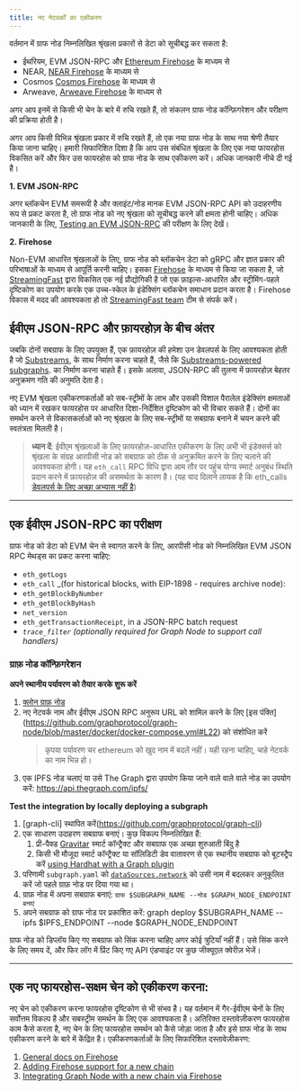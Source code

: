 ```yaml
---
title: नए नेटवर्कों का एकीकरण
---
```


वर्तमान में ग्राफ नोड निम्नलिखित श्रृंखला प्रकारों से डेटा को सूचीबद्ध कर सकता है:

-   ईथरियम, EVM JSON-RPC और [Ethereum Firehose](https://github.com/streamingfast/firehose-ethereum) के माध्यम से
-   NEAR, [NEAR Firehose](https://github.com/streamingfast/near-firehose-indexer) के माध्यम से
-   Cosmos [Cosmos Firehose](https://github.com/graphprotocol/firehose-cosmos) के माध्यम से
-   Arweave, [Arweave Firehose](https://github.com/graphprotocol/firehose-arweave) के माध्यम से

अगर आप इनमें से किसी भी चेन के बारे में रुचि रखते हैं, तो संकलन ग्राफ नोड कॉन्फ़िगरेशन और परीक्षण की प्रक्रिया होती है।

अगर आप किसी विभिन्न श्रृंखला प्रकार में रुचि रखते हैं, तो एक नया ग्राफ नोड के साथ नया श्रेणी तैयार किया जाना चाहिए। हमारी सिफारिशित दिशा है कि आप उस संबंधित श्रृंखला के लिए एक नया फायरहोस विकसित करें और फिर उस फायरहोस को ग्राफ नोड के साथ एकीकरण करें। अधिक जानकारी नीचे दी गई है।

**1. EVM JSON-RPC**

अगर ब्लॉकचेन EVM समरूपी है और क्लाइंट/नोड मानक EVM JSON-RPC API को उदाहरणीय रूप से प्रकट करता है, तो ग्राफ नोड को नए श्रृंखला को सूचीबद्ध करने की क्षमता होनी चाहिए। अधिक जानकारी के लिए, [Testing an EVM JSON-RPC](new-chain-integration#testing-an-evm-json-rpc) की परीक्षण के लिए देखें।

**2. Firehose**

Non-EVM आधारित श्रृंखलाओं के लिए, ग्राफ नोड को ब्लॉकचेन डेटा को gRPC और ज्ञात प्रकार की परिभाषाओं के माध्यम से आपूर्ति करनी चाहिए। इसका [Firehose](firehose/README/) के माध्यम से किया जा सकता है, जो [StreamingFast](https://www.streamingfast.io/) द्वारा विकसित एक नई प्रौद्योगिकी है जो एक फ़ाइल्स-आधारित और स्ट्रीमिंग-पहले दृष्टिकोण का उपयोग करके एक उच्च-स्केल के इंडेक्सिंग ब्लॉकचेन समाधान प्रदान करता है। Firehose विकास में मदद की आवश्यकता हो तो [StreamingFast team](mailto:integrations@streamingfast.io) टीम से संपर्क करें।

## ईवीएम JSON-RPC और फ़ायरहोज़ के बीच अंतर

जबकि दोनों सबग्राफ के लिए उपयुक्त हैं, एक फ़ायरहोज़ की हमेशा उन डेवलपर्स के लिए आवश्यकता होती है जो [Substreams](substreams/), के साथ निर्माण करना चाहते हैं, जैसे कि [Substreams-powered subgraphs](cookbook/substreams-powered-subgraphs/). का निर्माण करना चाहते हैं। इसके अलावा, JSON-RPC की तुलना में फ़ायरहोज़ बेहतर अनुक्रमण गति की अनुमति देता है।

नए EVM श्रृंखला एकीकरणकर्ताओं को सब-स्ट्रीमों के लाभ और उसकी विशाल पैरालेल इंडेक्सिंग क्षमताओं को ध्यान में रखकर फायरहोस पर आधारित दिशा-निर्देशित दृष्टिकोण को भी विचार सकते हैं। दोनों का समर्थन करने से विकासकर्ताओं को नए श्रृंखला के लिए सब-स्ट्रीमों या सबग्राफ बनाने में चयन करने की स्वतंत्रता मिलती है।

> **ध्यान दें**: ईवीएम श्रृंखलाओं के लिए फ़ायरहोज़-आधारित एकीकरण के लिए अभी भी इंडेक्सर्स को श्रृंखला के संग्रह आरपीसी नोड को सबग्राफ को ठीक से अनुक्रमित करने के लिए चलाने की आवश्यकता होगी। यह `eth_call` RPC विधि द्वारा आम तौर पर पहुंच योग्य स्मार्ट अनुबंध स्थिति प्रदान करने में फ़ायरहोज़ की असमर्थता के कारण है। (यह याद दिलाने लायक है कि eth_calls [डेवलपर्स के लिए अच्छा अभ्यास नहीं है](https://thegraph.com/blog/improve-subgraph-performance-reduce-eth-calls/))

* * *

## एक ईवीएम JSON-RPC का परीक्षण

ग्राफ नोड को डेटा को EVM चेन से स्वागत करने के लिए, आरपीसी नोड को निम्नलिखित EVM JSON RPC मेथड्स का प्रकट करना चाहिए:

-   `eth_getLogs`
-   `eth_call` \_(for historical blocks, with EIP-1898 - requires archive node):
-   `eth_getBlockByNumber`
-   `eth_getBlockByHash`
-   `net_version`
-   `eth_getTransactionReceipt`, in a JSON-RPC batch request
-   _`trace_filter`_ _(optionally required for Graph Node to support call handlers)_

### ग्राफ़ नोड कॉन्फ़िगरेशन

**अपने स्थानीय पर्यावरण को तैयार करके शुरू करें**

1.  [क्लोन ग्राफ़ नोड](https://github.com/graphprotocol/graph-node)
2.  नए नेटवर्क नाम और ईवीएम JSON RPC अनुरूप URL को शामिल करने के लिए [इस पंक्ति] \(https://github.com/graphprotocol/graph-node/blob/master/docker/docker-compose.yml#L22) को संशोधित करें
    > कृपया पर्यावरण चर ethereum को खुद नाम में बदलें नहीं। यही रहना चाहिए, चाहे नेटवर्क का नाम भिन्न हो।
3.  एक IPFS नोड चलाएं या उसे The Graph द्वारा उपयोग किया जाने वाले वाले वाले नोड का उपयोग करें: https://api.thegraph.com/ipfs/

**Test the integration by locally deploying a subgraph**

1.  [graph-cli] स्थापित करें(https://github.com/graphprotocol/graph-cli)
2.  एक साधारण उदाहरण सबग्राफ बनाएं। कुछ विकल्प निम्नलिखित हैं:
    1.  प्री-पैक्ड [Gravitar](https://github.com/graphprotocol/example-subgraph/tree/f89bdd4628efa4badae7367d4919b3f648083323) स्मार्ट कॉन्ट्रैक्ट और सबग्राफ एक अच्छा शुरुआती बिंदु है
    2.  किसी भी मौजूदा स्मार्ट कॉन्ट्रैक्ट या सॉलिडिटी डेव वातावरण से एक स्थानीय सबग्राफ को बूटस्ट्रैप करें [using Hardhat with a Graph plugin](https://github.com/graphprotocol/hardhat-graph)
3.  परिणामी `subgraph.yaml` को [`dataSources.network`](http://dataSources.network) को उसी नाम में बदलकर अनुकूलित करें जो पहले ग्राफ़ नोड पर दिया गया था।
4.  ग्राफ़ नोड में अपना सबग्राफ बनाएं: `ग्राफ $SUBGRAPH_NAME --नोड $GRAPH_NODE_ENDPOINT बनाएं`
5.  अपने सबग्राफ को ग्राफ नोड पर प्रकाशित करें: graph deploy $SUBGRAPH_NAME --ipfs $IPFS_ENDPOINT --node $GRAPH_NODE_ENDPOINT

ग्राफ नोड को डिप्लॉय किए गए सबग्राफ को सिंक करना चाहिए अगर कोई त्रुटियाँ नहीं हैं। उसे सिंक करने के लिए समय दें, और फिर लॉग में प्रिंट किए गए API एंडप्वाइंट पर कुछ जीक्यूएल क्वेरीज़ भेजें।

* * *

## एक नए फायरहोस-सक्षम चेन को एकीकरण करना:

नए चेन को एकीकरण करना फायरहोस दृष्टिकोण से भी संभव है। यह वर्तमान में गैर-ईवीएम चेनों के लिए सर्वोत्तम विकल्प है और सबस्ट्रीम समर्थन के लिए एक आवश्यकता है। अतिरिक्त दस्तावेज़ीकरण फायरहोस काम कैसे करता है, नए चेन के लिए फायरहोस समर्थन को कैसे जोड़ा जाता है और इसे ग्राफ नोड के साथ एकीकरण करने के बारे में केंद्रित है। एकीकरणकर्ताओं के लिए सिफारिशित दस्तावेज़ीकरण:

1.  [General docs on Firehose](firehose/)
2.  [Adding Firehose support for a new chain](firehose/integrate-new-chains/new-blockchains/)
3.  [Integrating Graph Node with a new chain via Firehose](https://github.com/graphprotocol/graph-node/blob/master/docs/implementation/add-chain.md)
